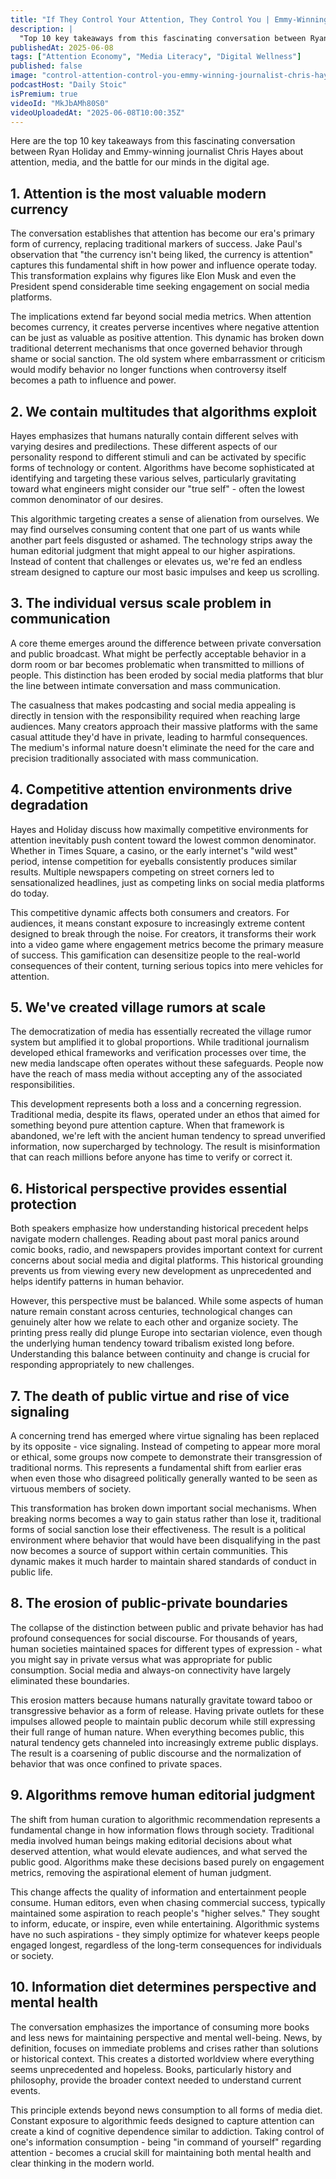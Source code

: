 ```yaml
---
title: "If They Control Your Attention, They Control You | Emmy-Winning Journalist Chris Hayes"
description: |
  "Top 10 key takeaways from this fascinating conversation between Ryan Holiday and Emmy-winning journalist Chris Hayes about attention, media, and the battle for our minds in the digital age."
publishedAt: 2025-06-08
tags: ["Attention Economy", "Media Literacy", "Digital Wellness"]
published: false
image: "control-attention-control-you-emmy-winning-journalist-chris-hayes.jpg"
podcastHost: "Daily Stoic"
isPremium: true
videoId: "MkJbAMh80S0"
videoUploadedAt: "2025-06-08T10:00:35Z"
---
```



<PodcastSummaryPageLayout frontmatter={frontmatter}>
Here are the top 10 key takeaways from this fascinating conversation between Ryan Holiday and Emmy-winning journalist Chris Hayes about attention, media, and the battle for our minds in the digital age.

## 1. Attention is the most valuable modern currency

The conversation establishes that attention has become our era's primary form of currency, replacing traditional markers of success. Jake Paul's observation that "the currency isn't being liked, the currency is attention" captures this fundamental shift in how power and influence operate today. This transformation explains why figures like Elon Musk and even the President spend considerable time seeking engagement on social media platforms.

The implications extend far beyond social media metrics. When attention becomes currency, it creates perverse incentives where negative attention can be just as valuable as positive attention. This dynamic has broken down traditional deterrent mechanisms that once governed behavior through shame or social sanction. The old system where embarrassment or criticism would modify behavior no longer functions when controversy itself becomes a path to influence and power.

## 2. We contain multitudes that algorithms exploit

Hayes emphasizes that humans naturally contain different selves with varying desires and predilections. These different aspects of our personality respond to different stimuli and can be activated by specific forms of technology or content. Algorithms have become sophisticated at identifying and targeting these various selves, particularly gravitating toward what engineers might consider our "true self" - often the lowest common denominator of our desires.

This algorithmic targeting creates a sense of alienation from ourselves. We may find ourselves consuming content that one part of us wants while another part feels disgusted or ashamed. The technology strips away the human editorial judgment that might appeal to our higher aspirations. Instead of content that challenges or elevates us, we're fed an endless stream designed to capture our most basic impulses and keep us scrolling.

## 3. The individual versus scale problem in communication

A core theme emerges around the difference between private conversation and public broadcast. What might be perfectly acceptable behavior in a dorm room or bar becomes problematic when transmitted to millions of people. This distinction has been eroded by social media platforms that blur the line between intimate conversation and mass communication.

The casualness that makes podcasting and social media appealing is directly in tension with the responsibility required when reaching large audiences. Many creators approach their massive platforms with the same casual attitude they'd have in private, leading to harmful consequences. The medium's informal nature doesn't eliminate the need for the care and precision traditionally associated with mass communication.

## 4. Competitive attention environments drive degradation

Hayes and Holiday discuss how maximally competitive environments for attention inevitably push content toward the lowest common denominator. Whether in Times Square, a casino, or the early internet's "wild west" period, intense competition for eyeballs consistently produces similar results. Multiple newspapers competing on street corners led to sensationalized headlines, just as competing links on social media platforms do today.

This competitive dynamic affects both consumers and creators. For audiences, it means constant exposure to increasingly extreme content designed to break through the noise. For creators, it transforms their work into a video game where engagement metrics become the primary measure of success. This gamification can desensitize people to the real-world consequences of their content, turning serious topics into mere vehicles for attention.

## 5. We've created village rumors at scale

The democratization of media has essentially recreated the village rumor system but amplified it to global proportions. While traditional journalism developed ethical frameworks and verification processes over time, the new media landscape often operates without these safeguards. People now have the reach of mass media without accepting any of the associated responsibilities.

This development represents both a loss and a concerning regression. Traditional media, despite its flaws, operated under an ethos that aimed for something beyond pure attention capture. When that framework is abandoned, we're left with the ancient human tendency to spread unverified information, now supercharged by technology. The result is misinformation that can reach millions before anyone has time to verify or correct it.

## 6. Historical perspective provides essential protection

Both speakers emphasize how understanding historical precedent helps navigate modern challenges. Reading about past moral panics around comic books, radio, and newspapers provides important context for current concerns about social media and digital platforms. This historical grounding prevents us from viewing every new development as unprecedented and helps identify patterns in human behavior.

However, this perspective must be balanced. While some aspects of human nature remain constant across centuries, technological changes can genuinely alter how we relate to each other and organize society. The printing press really did plunge Europe into sectarian violence, even though the underlying human tendency toward tribalism existed long before. Understanding this balance between continuity and change is crucial for responding appropriately to new challenges.

## 7. The death of public virtue and rise of vice signaling

A concerning trend has emerged where virtue signaling has been replaced by its opposite - vice signaling. Instead of competing to appear more moral or ethical, some groups now compete to demonstrate their transgression of traditional norms. This represents a fundamental shift from earlier eras when even those who disagreed politically generally wanted to be seen as virtuous members of society.

This transformation has broken down important social mechanisms. When breaking norms becomes a way to gain status rather than lose it, traditional forms of social sanction lose their effectiveness. The result is a political environment where behavior that would have been disqualifying in the past now becomes a source of support within certain communities. This dynamic makes it much harder to maintain shared standards of conduct in public life.

## 8. The erosion of public-private boundaries

The collapse of the distinction between public and private behavior has had profound consequences for social discourse. For thousands of years, human societies maintained spaces for different types of expression - what you might say in private versus what was appropriate for public consumption. Social media and always-on connectivity have largely eliminated these boundaries.

This erosion matters because humans naturally gravitate toward taboo or transgressive behavior as a form of release. Having private outlets for these impulses allowed people to maintain public decorum while still expressing their full range of human nature. When everything becomes public, this natural tendency gets channeled into increasingly extreme public displays. The result is a coarsening of public discourse and the normalization of behavior that was once confined to private spaces.

## 9. Algorithms remove human editorial judgment

The shift from human curation to algorithmic recommendation represents a fundamental change in how information flows through society. Traditional media involved human beings making editorial decisions about what deserved attention, what would elevate audiences, and what served the public good. Algorithms make these decisions based purely on engagement metrics, removing the aspirational element of human judgment.

This change affects the quality of information and entertainment people consume. Human editors, even when chasing commercial success, typically maintained some aspiration to reach people's "higher selves." They sought to inform, educate, or inspire, even while entertaining. Algorithmic systems have no such aspirations - they simply optimize for whatever keeps people engaged longest, regardless of the long-term consequences for individuals or society.

## 10. Information diet determines perspective and mental health

The conversation emphasizes the importance of consuming more books and less news for maintaining perspective and mental well-being. News, by definition, focuses on immediate problems and crises rather than solutions or historical context. This creates a distorted worldview where everything seems unprecedented and hopeless. Books, particularly history and philosophy, provide the broader context needed to understand current events.

This principle extends beyond news consumption to all forms of media diet. Constant exposure to algorithmic feeds designed to capture attention can create a kind of cognitive dependence similar to addiction. Taking control of one's information consumption - being "in command of yourself" regarding attention - becomes a crucial skill for maintaining both mental health and clear thinking in the modern world.

</PodcastSummaryPageLayout>
